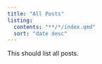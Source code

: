 ```yaml
---
title: "All Posts"
listing:
  contents: "**/*/index.qmd"
  sort: "date desc"
---
```

This should list all posts.